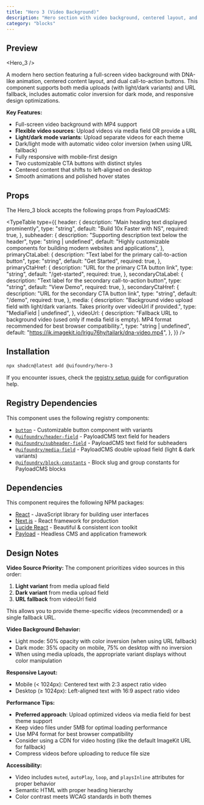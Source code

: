 ```yaml
---
title: "Hero 3 (Video Background)"
description: "Hero section with video background, centered layout, and two CTA buttons"
category: "blocks"
---
```


## Preview

<Hero_3 />

A modern hero section featuring a full-screen video background with DNA-like animation, centered content layout, and dual call-to-action buttons. This component supports both media uploads (with light/dark variants) and URL fallback, includes automatic color inversion for dark mode, and responsive design optimizations.

**Key Features:**

- Full-screen video background with MP4 support
- **Flexible video sources**: Upload videos via media field OR provide a URL
- **Light/dark mode variants**: Upload separate videos for each theme
- Dark/light mode with automatic video color inversion (when using URL fallback)
- Fully responsive with mobile-first design
- Two customizable CTA buttons with distinct styles
- Centered content that shifts to left-aligned on desktop
- Smooth animations and polished hover states

## Props

The Hero_3 block accepts the following props from PayloadCMS:

<TypeTable
  type={{
    header: {
      description: "Main heading text displayed prominently",
      type: "string",
      default: "Build 10x Faster with NS",
      required: true,
    },
    subheader: {
      description: "Supporting description text below the header",
      type: "string | undefined",
      default:
        "Highly customizable components for building modern websites and applications",
    },
    primaryCtaLabel: {
      description: "Text label for the primary call-to-action button",
      type: "string",
      default: "Get Started",
      required: true,
    },
    primaryCtaHref: {
      description: "URL for the primary CTA button link",
      type: "string",
      default: "/get-started",
      required: true,
    },
    secondaryCtaLabel: {
      description: "Text label for the secondary call-to-action button",
      type: "string",
      default: "View Demo",
      required: true,
    },
    secondaryCtaHref: {
      description: "URL for the secondary CTA button link",
      type: "string",
      default: "/demo",
      required: true,
    },
    media: {
      description: "Background video upload field with light/dark variants. Takes priority over videoUrl if provided.",
      type: "MediaField | undefined",
    },
    videoUrl: {
      description: "Fallback URL to background video (used only if media field is empty). MP4 format recommended for best browser compatibility.",
      type: "string | undefined",
      default: "https://ik.imagekit.io/lrigu76hy/tailark/dna-video.mp4",
    },
  }}
/>

## Installation

```bash
npx shadcn@latest add @uifoundry/hero-3
```

If you encounter issues, check the [registry setup guide](/docs/guides/registry-setup) for configuration help.

## Registry Dependencies

This component uses the following registry components:

- [`button`](/docs/ui/button) - Customizable button component with variants
- [`@uifoundry/header-field`](/docs/fields/header-field) - PayloadCMS text field for headers
- [`@uifoundry/subheader-field`](/docs/fields/subheader-field) - PayloadCMS text field for subheaders
- [`@uifoundry/media-field`](/docs/fields/media-field) - PayloadCMS double upload field (light & dark variants)
- [`@uifoundry/block-constants`](/docs/lib/block-constants) - Block slug and group constants for PayloadCMS blocks

## Dependencies

This component requires the following NPM packages:

- [React](https://github.com/facebook/react) - JavaScript library for building user interfaces
- [Next.js](https://github.com/vercel/next.js) - React framework for production
- [Lucide React](https://github.com/lucide-icons/lucide/tree/main/packages/lucide-react) - Beautiful & consistent icon toolkit
- [Payload](https://github.com/payloadcms/payload) - Headless CMS and application framework

## Design Notes

**Video Source Priority:**
The component prioritizes video sources in this order:
1. **Light variant** from media upload field
2. **Dark variant** from media upload field
3. **URL fallback** from videoUrl field

This allows you to provide theme-specific videos (recommended) or a single fallback URL.

**Video Background Behavior:**
- Light mode: 50% opacity with color inversion (when using URL fallback)
- Dark mode: 35% opacity on mobile, 75% on desktop with no inversion
- When using media uploads, the appropriate variant displays without color manipulation

**Responsive Layout:**
- Mobile (< 1024px): Centered text with 2:3 aspect ratio video
- Desktop (≥ 1024px): Left-aligned text with 16:9 aspect ratio video

**Performance Tips:**
- **Preferred approach**: Upload optimized videos via media field for best theme support
- Keep video files under 5MB for optimal loading performance
- Use MP4 format for best browser compatibility
- Consider using a CDN for video hosting (like the default ImageKit URL for fallback)
- Compress videos before uploading to reduce file size

**Accessibility:**
- Video includes `muted`, `autoPlay`, `loop`, and `playsInline` attributes for proper behavior
- Semantic HTML with proper heading hierarchy
- Color contrast meets WCAG standards in both themes
